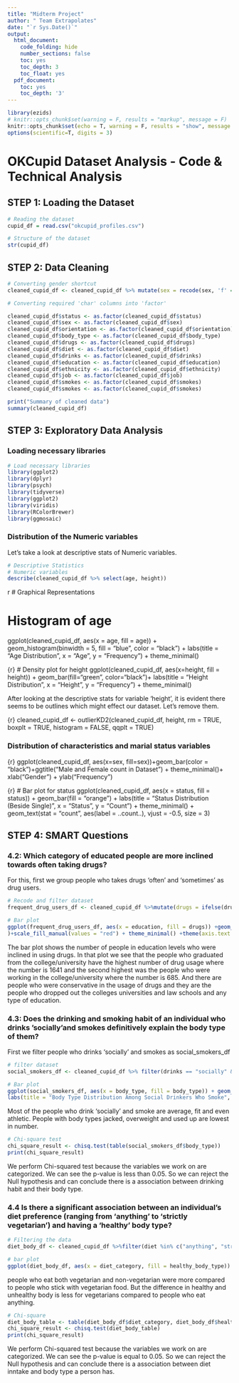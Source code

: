 ```yaml
---
title: "Midterm Project"
author: " Team Extrapolates"
date: "`r Sys.Date()`"
output:
  html_document:
    code_folding: hide
    number_sections: false
    toc: yes
    toc_depth: 3
    toc_float: yes
  pdf_document:
    toc: yes
    toc_depth: '3'
---
```


```r
library(ezids)
# knitr::opts_chunk$set(warning = F, results = "markup", message = F)
knitr::opts_chunk$set(echo = T, warning = F, results = "show", message = F)
options(scientific=T, digits = 3) 
```

# OKCupid Dataset Analysis - Code & Technical Analysis

## STEP 1: Loading the Dataset

```r
# Reading the dataset
cupid_df = read.csv("okcupid_profiles.csv")

# Structure of the dataset
str(cupid_df)
```


## STEP 2: Data Cleaning

```r
# Converting gender shortcut
cleaned_cupid_df <- cleaned_cupid_df %>% mutate(sex = recode(sex, 'f' = 'female', 'm' = 'male'))

# Converting required 'char' columns into 'factor'

cleaned_cupid_df$status <- as.factor(cleaned_cupid_df$status)
cleaned_cupid_df$sex <- as.factor(cleaned_cupid_df$sex)
cleaned_cupid_df$orientation <- as.factor(cleaned_cupid_df$orientation)
cleaned_cupid_df$body_type <- as.factor(cleaned_cupid_df$body_type)
cleaned_cupid_df$drugs <- as.factor(cleaned_cupid_df$drugs)
cleaned_cupid_df$diet <- as.factor(cleaned_cupid_df$diet)
cleaned_cupid_df$drinks <- as.factor(cleaned_cupid_df$drinks)
cleaned_cupid_df$education <- as.factor(cleaned_cupid_df$education)
cleaned_cupid_df$ethnicity <- as.factor(cleaned_cupid_df$ethnicity)
cleaned_cupid_df$job <- as.factor(cleaned_cupid_df$job)
cleaned_cupid_df$smokes <- as.factor(cleaned_cupid_df$smokes)
cleaned_cupid_df$smokes <- as.factor(cleaned_cupid_df$smokes)
```

```r
print("Summary of cleaned data")
summary(cleaned_cupid_df)
```

## STEP 3: Exploratory Data Analysis

### Loading necessary libraries
```r
# Load necessary libraries
library(ggplot2)
library(dplyr)
library(psych)
library(tidyverse) 
library(ggplot2) 
library(viridis) 
library(RColorBrewer) 
library(ggmosaic)
```
### Distribution of the Numeric variables

Let’s take a look at descriptive stats of Numeric variables.
```r
# Descriptive Statistics
# Numeric variables
describe(cleaned_cupid_df %>% select(age, height))
```

{r}
# Graphical Representations

# Histogram of age
ggplot(cleaned_cupid_df, aes(x = age, fill = age)) + geom_histogram(binwidth = 5, fill = "blue", color = "black") + labs(title = "Age Distribution", x = "Age", y = "Frequency") + theme_minimal()


{r}
# Density plot for height
ggplot(cleaned_cupid_df, aes(x=height, fill = height)) +  geom_bar(fill="green", color="black")+ labs(title = "Height Distribution", x = "Height", y = "Frequency") + theme_minimal()


After looking at the descriptive stats for variable ‘height’, it is evident there seems to be outlines which might effect our dataset. Let’s remove them.

{r}
cleaned_cupid_df <- outlierKD2(cleaned_cupid_df, height, rm = TRUE, boxplt = TRUE, histogram = FALSE, qqplt = TRUE)


### Distribution of characteristics and marial status variables
{r}
ggplot(cleaned_cupid_df, aes(x=sex, fill=sex))+geom_bar(color = "black")+ggtitle("Male and Female count in Dataset") + theme_minimal()+ xlab("Gender") +  ylab("Frequency")


{r}
# Bar plot for status
ggplot(cleaned_cupid_df, aes(x = status, fill = status)) + geom_bar(fill = "orange") + labs(title = "Status Distribution (Beside Single)", x = "Status", y = "Count") + theme_minimal() + geom_text(stat = "count", aes(label = ..count..), vjust = -0.5, size = 3)

## STEP 4: SMART Questions

### 4.2: Which category of educated people are more inclined towards often taking drugs?

For this, first we group people who takes drugs 'often' and 'sometimes' as drug users.

```r
# Recode and filter dataset
frequent_drug_users_df <- cleaned_cupid_df %>%mutate(drugs = ifelse(drugs %in% c("sometimes", "often"), "Drugs", drugs)) %>% filter(drugs == "Drugs")

# Bar plot 
ggplot(frequent_drug_users_df, aes(x = education, fill = drugs)) +geom_bar(position = "dodge") +labs(title = "Education Level Among Frequent Drug Users", x = "Education Level",y = "Count of Individuals",fill = "Drug Usage"
)+scale_fill_manual(values = "red") + theme_minimal() +theme(axis.text.x = element_text(angle = 90, hjust = 1), plot.title = element_text(hjust = 0.4, size = 16, face = "bold")) +geom_text(stat = "count", aes(label = ..count..), position = position_dodge(width = 0.9), vjust = -0.3, size = 2)

```
The bar plot shows the number of people in education levels who were inclined in using drugs. In that plot we see that the people who graduated from the college/university have the highest number of drug usage where the number is 1641 and the second highest was the people who were working in the college/university where the number is 685. And there are people who were conservative in the usage of drugs and they are the people who dropped out the colleges universities and law schools and any type of education.

### 4.3: Does the drinking and smoking habit of an individual who drinks 'socially'and smokes definitively explain the body type of them?

First we filter people who drinks 'socially' and smokes as social_smokers_df 
```r
# filter dataset
social_smokers_df <- cleaned_cupid_df %>% filter(drinks == "socially" & smokes != "no")

# Bar plot
ggplot(social_smokers_df, aes(x = body_type, fill = body_type)) + geom_bar() + scale_fill_brewer(palette = "Set3") + 
labs(title = "Body Type Distribution Among Social Drinkers Who Smoke", x = "Body Type", y = "Number of Individuals") + theme_minimal() + theme(axis.text.x = element_text(angle = 45, hjust = 1)) + geom_text(stat = "count", aes(label = ..count..), vjust = -0.5, size = 3)

```
Most of the people who drink 'socially' and smoke are average, fit and even athletic. People with body types jacked, overweight and used up are lowest in number.  

```r
# Chi-square test
chi_square_result <- chisq.test(table(social_smokers_df$body_type))
print(chi_square_result)
```
We perform Chi-squared test because the variables we work on are categorized. We can see the p-value is less than 0.05. So we can reject the Null hypothesis and can conclude there is a association between drinking habit and their body type.

### 4.4 Is there a significant association between an individual’s diet preference (ranging from 'anything' to 'strictly vegetarian') and having a 'healthy' body type?
```r
# Filtering the data
diet_body_df <- cleaned_cupid_df %>%filter(diet %in% c("anything", "strictly anything", "mostly vegetarian", "strictly vegetarian")) %>%mutate(diet_category = ifelse(diet %in% c("anything", "strictly anything"), "Anything", "Vegetarian"),healthy_body_type = ifelse(body_type %in% c("athletic", "average", "fit", "jacked"), "Healthy", "Unhealthy"))

# bar plot 
ggplot(diet_body_df, aes(x = diet_category, fill = healthy_body_type)) +geom_bar(position = "dodge") +labs(title = "Diet Preference and 'Healthy' Body Type Distribution",x = "Diet Category",y = "Number of Individuals",fill = "Body Type (Healthy)") +scale_fill_brewer(palette = "Set3") +theme_minimal() +geom_text(stat = "count", aes(label = ..count..),position = position_dodge(width = 0.9), vjust = -0.5, size = 3) 

```
people who eat both vegetarian and non-vegetarian were more compared to people who stick with vegetarian food. But the difference in healthy and unhealthy body is less for vegetarians compared to people who eat anything.

```r
# Chi-square
diet_body_table <- table(diet_body_df$diet_category, diet_body_df$healthy_body_type)
chi_square_result <- chisq.test(diet_body_table)
print(chi_square_result)
```
We perform Chi-squared test because the variables we work on are categorized. We can see the p-value is equal to 0.05. So we can reject the Null hypothesis and can conclude there is a association between diet inntake and body type a person has.




